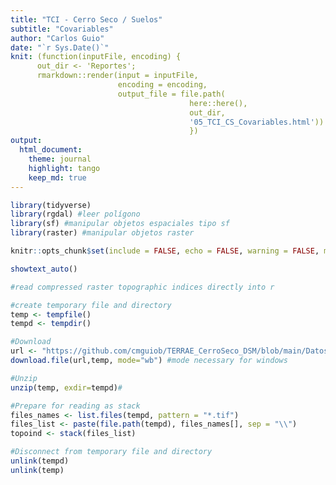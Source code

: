 ```yaml
---
title: "TCI - Cerro Seco / Suelos"
subtitle: "Covariables"
author: "Carlos Guio"
date: "`r Sys.Date()`"
knit: (function(inputFile, encoding) { 
      out_dir <- 'Reportes';
      rmarkdown::render(input = inputFile,
                        encoding = encoding, 
                        output_file = file.path(
                                        here::here(), 
                                        out_dir, 
                                        '05_TCI_CS_Covariables.html'))
                                        })
output:
  html_document:
    theme: journal
    highlight: tango
    keep_md: true
---
```


```r

library(tidyverse)
library(rgdal) #leer polígono
library(sf) #manipular objetos espaciales tipo sf
library(raster) #manipular objetos raster

knitr::opts_chunk$set(include = FALSE, echo = FALSE, warning = FALSE, message = FALSE, fig.align="center", fig.showtext = TRUE, fig.retina = 1, dpi = 300, out.width = "70%")

showtext_auto()

```


```r

#read compressed raster topographic indices directly into r

#create temporary file and directory
temp <- tempfile() 
tempd <- tempdir()

#Download
url <- "https://github.com/cmguiob/TERRAE_CerroSeco_DSM/blob/main/Datos_GIS/DEM_derivados/Indices_terreno.zip?raw=true"
download.file(url,temp, mode="wb") #mode necessary for windows

#Unzip
unzip(temp, exdir=tempd)#

#Prepare for reading as stack
files_names <- list.files(tempd, pattern = "*.tif")
files_list <- paste(file.path(tempd), files_names[], sep = "\\")
topoind <- stack(files_list)

#Disconnect from temporary file and directory
unlink(tempd)
unlink(temp)

```

